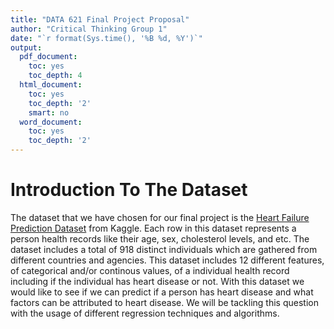 ```yaml
---
title: "DATA 621 Final Project Proposal"
author: "Critical Thinking Group 1"
date: "`r format(Sys.time(), '%B %d, %Y')`"
output:
  pdf_document:
    toc: yes
    toc_depth: 4
  html_document:
    toc: yes
    toc_depth: '2'
    smart: no
  word_document:
    toc: yes
    toc_depth: '2'
---
```

\pagebreak
\begin{center}
\bigskip
\bigskip
\bigskip
Prepared for:\\
\medskip
Prof. Dr. Nasrin Khansari\\
\smallskip
City University of New York, School of Professional Studies - Data 621\\
\bigskip
DATA 621 – Business Analytics and Data Mining\\
\medskip
Final Project Proposal\\
\medskip
Prepared by:\\
\medskip
Critical Thinking Group  1\\ 
\medskip
Vic Chan\\ 
\smallskip
Gehad Gad\\
\smallskip
Evan McLaughlin\\  
\smallskip
Bruno de Melo\\
\smallskip
Anjal Hussan\\
\smallskip
Zhouxin Shi\\
\smallskip
Sie Siong Wong\\
\end{center}

\pagebreak

# Introduction To The Dataset
The dataset that we have chosen for our final project is the [Heart Failure Prediction Dataset](https://www.kaggle.com/fedesoriano/heart-failure-prediction) from Kaggle. Each row in this dataset represents a person health records like their age, sex, cholesterol levels, and etc. The dataset includes a total of 918 distinct individuals which are gathered from different countries and agencies. This dataset includes 12 different features, of categorical and/or continous values, of a individual health record including if the individual has heart disease or not. With this dataset we would like to see if we can predict if a person has heart disease and what factors can be attributed to heart disease. We will be tackling this question with the usage of different regression techniques and algorithms.